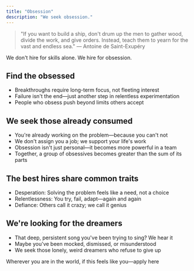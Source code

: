 ```yaml
---
title: "Obsession"
description: "We seek obsession."
---
```


> "If you want to build a ship, don't drum up the men to gather wood, divide the work, and give orders. Instead, teach them to yearn for the vast and endless sea." — Antoine de Saint-Exupéry

We don't hire for skills alone. We hire for obsession.

## Find the obsessed

- Breakthroughs require long-term focus, not fleeting interest
- Failure isn't the end—just another step in relentless experimentation
- People who obsess push beyond limits others accept

## We seek those already consumed

- You're already working on the problem—because you can't not
- We don't assign you a job; we support your life's work
- Obsession isn't just personal—it becomes more powerful in a team
- Together, a group of obsessives becomes greater than the sum of its parts

## The best hires share common traits

- Desperation: Solving the problem feels like a need, not a choice
- Relentlessness: You try, fail, adapt—again and again
- Defiance: Others call it crazy; we call it genius

## We're looking for the dreamers

- That deep, persistent song you've been trying to sing? We hear it
- Maybe you've been mocked, dismissed, or misunderstood
- We seek those lonely, weird dreamers who refuse to give up

Wherever you are in the world, if this feels like you—apply here
